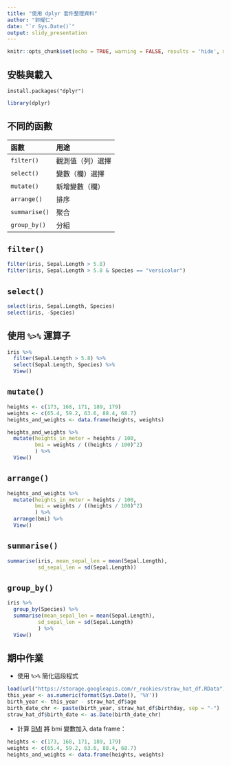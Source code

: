 ```yaml
---
title: "使用 dplyr 套件整理資料"
author: "郭耀仁"
date: "`r Sys.Date()`"
output: slidy_presentation
---
```


```r
knitr::opts_chunk$set(echo = TRUE, warning = FALSE, results = 'hide', message = FALSE)
```

## 安裝與載入

```
install.packages("dplyr")
```

```r
library(dplyr)
```

## 不同的函數

|函數|用途|
|:----|:----|
|`filter()`|觀測值（列）選擇|
|`select()`|變數（欄）選擇|
|`mutate()`|新增變數（欄）|
|`arrange()`|排序|
|`summarise()`|聚合|
|`group_by()`|分組|

## `filter()`

```r
filter(iris, Sepal.Length > 5.8)
filter(iris, Sepal.Length > 5.8 & Species == "versicolor")
```

## `select()`

```r
select(iris, Sepal.Length, Species)
select(iris, -Species)
```

## 使用 `%>%` 運算子

```r
iris %>%
  filter(Sepal.Length > 5.8) %>%
  select(Sepal.Length, Species) %>%
  View()
```

## `mutate()`

```r
heights <- c(173, 168, 171, 189, 179)
weights <- c(65.4, 59.2, 63.6, 88.4, 68.7)
heights_and_weights <- data.frame(heights, weights)

heights_and_weights %>%
  mutate(heights_in_meter = heights / 100,
         bmi = weights / ((heights / 100)^2)
         ) %>%
  View()
```

## `arrange()`

```r
heights_and_weights %>%
  mutate(heights_in_meter = heights / 100,
         bmi = weights / ((heights / 100)^2)
         ) %>%
  arrange(bmi) %>%
  View()
```

## `summarise()`

```r
summarise(iris, mean_sepal_len = mean(Sepal.Length),
          sd_sepal_len = sd(Sepal.Length))
```

## `group_by()`

```r
iris %>%
  group_by(Species) %>%
  summarise(mean_sepal_len = mean(Sepal.Length),
          sd_sepal_len = sd(Sepal.Length)
          ) %>%
  View()
```

## 期中作業

- 使用 `%>%` 簡化這段程式

```r
load(url("https://storage.googleapis.com/r_rookies/straw_hat_df.RData"))
this_year <- as.numeric(format(Sys.Date(), '%Y'))
birth_year <- this_year - straw_hat_df$age
birth_date_chr <- paste(birth_year, straw_hat_df$birthday, sep = "-")
straw_hat_df$birth_date <- as.Date(birth_date_chr)
```

- 計算 [BMI](https://zh.wikipedia.org/wiki/%E8%BA%AB%E9%AB%98%E9%AB%94%E9%87%8D%E6%8C%87%E6%95%B8) 將 bmi 變數加入 data frame：

```r
heights <- c(173, 168, 171, 189, 179)
weights <- c(65.4, 59.2, 63.6, 88.4, 68.7)
heights_and_weights <- data.frame(heights, weights)
```
